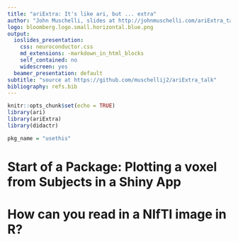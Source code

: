 ```yaml
---
title: "ariExtra: It's like ari, but ... extra"
author: "John Muschelli, slides at http://johnmuschelli.com/ariExtra_talk"
logo: bloomberg.logo.small.horizontal.blue.png
output:
  ioslides_presentation:
    css: neuroconductor.css
    md_extensions: -markdown_in_html_blocks
    self_contained: no
    widescreen: yes
  beamer_presentation: default
subtitle: "source at https://github.com/muschellij2/ariExtra_talk"
bibliography: refs.bib    
---
```


<style type="text/css">
article {
  font-size: 28pt;
}
</style>

```r
knitr::opts_chunk$set(echo = TRUE)
library(ari)
library(ariExtra)
library(didactr)
```


```r
pkg_name = "usethis"
```

<!-- SMI 2019 product -->
# Start of a Package: \n Plotting a voxel from \n 800 Subjects in a Shiny App

# How can you read in a NIfTI image in R?



